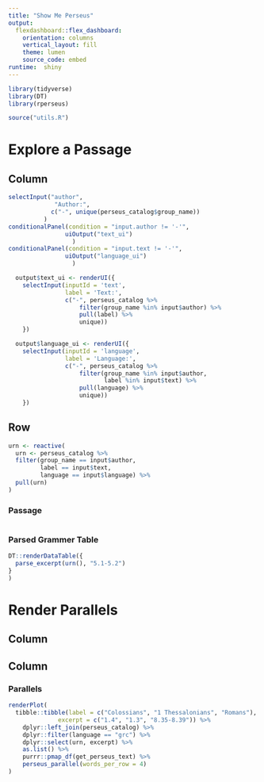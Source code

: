 ```yaml
---
title: "Show Me Perseus"
output: 
  flexdashboard::flex_dashboard:
    orientation: columns
    vertical_layout: fill
    theme: lumen
    source_code: embed
runtime:  shiny
---
```


```r
library(tidyverse)
library(DT)
library(rperseus)
```

```r
source("utils.R")
```

Explore a Passage
==================================================================

Column {.sidebar}
-----------------------------------------------------------------------

```r
selectInput("author", 
             "Author:",
            c("-", unique(perseus_catalog$group_name))
          )
conditionalPanel(condition = "input.author != '-'",
                uiOutput("text_ui")
                  )
conditionalPanel(condition = "input.text != '-'",
                uiOutput("language_ui")
                  )
```


```r
  output$text_ui <- renderUI({
    selectInput(inputId = 'text', 
                label = 'Text:',
                c("-", perseus_catalog %>% 
                    filter(group_name %in% input$author) %>% 
                    pull(label) %>% 
                    unique))
    })

  output$language_ui <- renderUI({
    selectInput(inputId = 'language', 
                label = 'Language:',
                c("-", perseus_catalog %>% 
                    filter(group_name %in% input$author,
                           label %in% input$text) %>% 
                    pull(language) %>% 
                    unique))
    })
```

Row
-----------------------------------------------------------------------

```r
urn <- reactive(
  urn <- perseus_catalog %>% 
  filter(group_name == input$author,
         label == input$text,
         language == input$language) %>% 
  pull(urn) 
)
```
### Passage

```r


```


### Parsed Grammer Table

```r
DT::renderDataTable({
  parse_excerpt(urn(), "5.1-5.2")
}
)
```


Render Parallels
==================================================================

Column {.sidebar}
-----------------------------------------------------------------------

Column
-----------------------------------------------------------------------

### Parallels

```r
renderPlot(
  tibble::tibble(label = c("Colossians", "1 Thessalonians", "Romans"),
              excerpt = c("1.4", "1.3", "8.35-8.39")) %>%
    dplyr::left_join(perseus_catalog) %>%
    dplyr::filter(language == "grc") %>%
    dplyr::select(urn, excerpt) %>%
    as.list() %>%
    purrr::pmap_df(get_perseus_text) %>%
    perseus_parallel(words_per_row = 4)
)
```